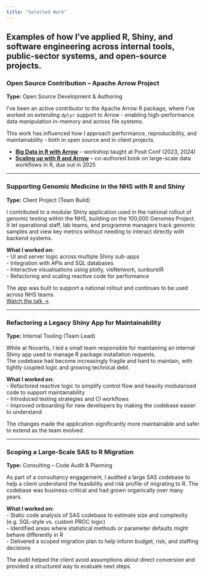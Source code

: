 ```yaml
---
title: "Selected Work"
---
```


**Examples of how I've applied R, Shiny, and software engineering across internal tools, public-sector systems, and open-source projects.**
---

### **Open Source Contribution – Apache Arrow Project**  
**Type:** Open Source Development & Authoring  

I've been an active contributor to the Apache Arrow R package, where I've worked on extending `dplyr` support to Arrow - enabling high-performance data manipulation in-memory and across file systems.

This work has influenced how I approach performance, reproducibility, and maintainability - both in open source and in client projects.

- **[Big Data in R with Arrow](https://posit-conf-2024.github.io/arrow/)** – workshop taught at Posit Conf (2023, 2024)  
- **[Scaling up with R and Arrow](https://arrowrbook.com)** – co-authored book on large-scale data workflows in R, due out in 2025

---

### **Supporting Genomic Medicine in the NHS with R and Shiny**  
**Type:** Client Project (Team Build)  

I contributed to a modular Shiny application used in the national rollout of genomic testing within the NHS, building on the 100,000 Genomes Project.  
It let operational staff, lab teams, and programme managers track genomic samples and view key metrics without needing to interact directly with backend systems.

**What I worked on:**  
- UI and server logic across multiple Shiny sub-apps  
- Integration with APIs and SQL databases  
- Interactive visualisations using plotly, visNetwork, sunburstR  
- Refactoring and scaling reactive code for performance  

The app was built to support a national rollout and continues to be used across NHS teams.  
[Watch the talk →](https://www.youtube.com/watch?v=dCLgpnF1DD8&ab_channel=PositPBC)

---

### **Refactoring a Legacy Shiny App for Maintainability**  
**Type:** Internal Tooling (Team Lead)  

While at Novartis, I led a small team responsible for maintaining an internal Shiny app used to manage R package installation requests.  
The codebase had become increasingly fragile and hard to maintain, with tightly coupled logic and growing technical debt.

**What I worked on:**  
- Refactored reactive logic to simplify control flow and heavily modularised code to support maintainability  
- Introduced testing strategies and CI workflows  
- Improved onboarding for new developers by making the codebase easier to understand  

The changes made the application significantly more maintainable and safer to extend as the team evolved.

---

### **Scoping a Large-Scale SAS to R Migration**  
**Type:** Consulting – Code Audit & Planning  

As part of a consultancy engagement, I audited a large SAS codebase to help a client understand the feasibility and risk profile of migrating to R. The codebase was business-critical and had grown organically over many years.

**What I worked on:**  
- Static code analysis of SAS codebase to estimate size and complexity (e.g. SQL-style vs. custom PROC logic)  
- Identified areas where statistical methods or parameter defaults might behave differently in R  
- Delivered a scoped migration plan to help inform budget, risk, and staffing decisions  

The audit helped the client avoid assumptions about direct conversion and provided a structured way to evaluate next steps.
